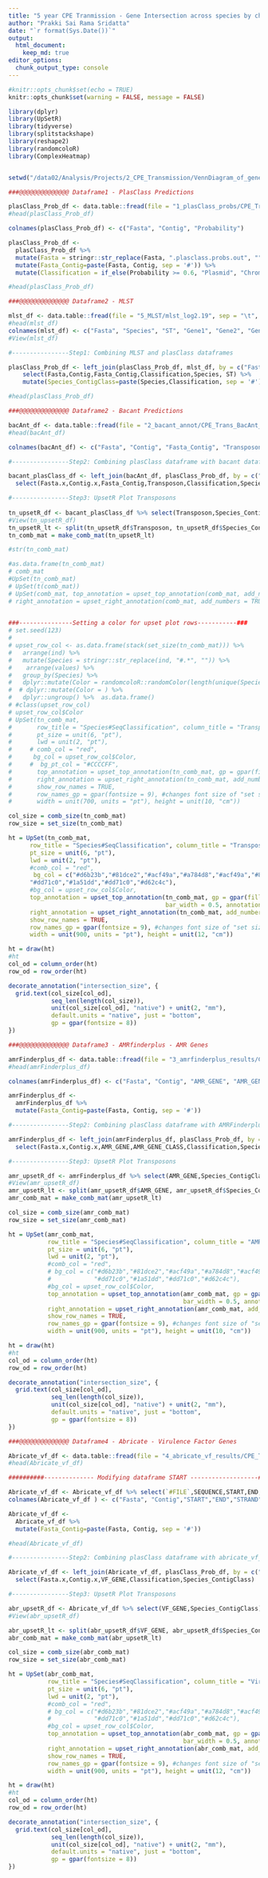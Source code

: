 ```yaml
---
title: "5 year CPE Tranmission - Gene Intersection across species by chromosomes and plasmids"
author: "Prakki Sai Rama Sridatta"
date: "`r format(Sys.Date())`"
output:
  html_document:
    keep_md: true
editor_options: 
  chunk_output_type: console
---
```


```r
#knitr::opts_chunk$set(echo = TRUE)
knitr::opts_chunk$set(warning = FALSE, message = FALSE) 
```


```r
library(dplyr)
library(UpSetR)
library(tidyverse)
library(splitstackshape)
library(reshape2)
library(randomcoloR)
library(ComplexHeatmap)


setwd("/data02/Analysis/Projects/2_CPE_Transmission/VennDiagram_of_genes_between_species/CPE_Transmission_Data_Analysis")

###@@@@@@@@@@@@@@ Dataframe1 - PlasClass Predictions

plasClass_Prob_df <- data.table::fread(file = "1_plasClass_probs/CPE_Trans_PlasClass_Predictions_comb.tab", sep = "\t", header = FALSE)
#head(plasClass_Prob_df)

colnames(plasClass_Prob_df) <- c("Fasta", "Contig", "Probability")

plasClass_Prob_df <- 
  plasClass_Prob_df %>%  
  mutate(Fasta = stringr::str_replace(Fasta, ".plasclass.probs.out", "")) %>% 
  mutate(Fasta_Contig=paste(Fasta, Contig, sep = '#')) %>% 
  mutate(Classification = if_else(Probability >= 0.6, "Plasmid", "Chromosome")) 

#head(plasClass_Prob_df)

###@@@@@@@@@@@@@@ Dataframe2 - MLST

mlst_df <- data.table::fread(file = "5_MLST/mlst_log2.19", sep = "\t", header = FALSE, fill = TRUE)
#head(mlst_df)
colnames(mlst_df) <- c("Fasta", "Species", "ST", "Gene1", "Gene2", "Gene3", "Gene4", "Gene5", "Gene6", "Gene7")
#View(mlst_df)

#----------------Step1: Combining MLST and plasClass dataframes

plasClass_Prob_df <- left_join(plasClass_Prob_df, mlst_df, by = c("Fasta")) %>% 
    select(Fasta,Contig,Fasta_Contig,Classification,Species, ST) %>% 
    mutate(Species_ContigClass=paste(Species,Classification, sep = '#'))

#head(plasClass_Prob_df)

###@@@@@@@@@@@@@@ Dataframe2 - Bacant Predictions

bacAnt_df <- data.table::fread(file = "2_bacant_annot/CPE_Trans_BacAnt_Transposons.tab", sep = "\t", header = TRUE)
#head(bacAnt_df)

colnames(bacAnt_df) <- c("Fasta", "Contig", "Fasta_Contig", "Transposon")

#----------------Step2: Combining plasClass dataframe with bacant dataframe for plotting Transposons

bacant_plasClass_df <- left_join(bacAnt_df, plasClass_Prob_df, by = c("Fasta_Contig")) %>% 
  select(Fasta.x,Contig.x,Fasta_Contig,Transposon,Classification,Species_ContigClass)

#----------------Step3: UpsetR Plot Transposons
 
tn_upsetR_df <- bacant_plasClass_df %>% select(Transposon,Species_ContigClass)
#View(tn_upsetR_df)
tn_upsetR_lt <- split(tn_upsetR_df$Transposon, tn_upsetR_df$Species_ContigClass) 
tn_comb_mat = make_comb_mat(tn_upsetR_lt)

#str(tn_comb_mat)

#as.data.frame(tn_comb_mat)
# comb_mat
#UpSet(tn_comb_mat)
# UpSet(t(comb_mat))
# UpSet(comb_mat, top_annotation = upset_top_annotation(comb_mat, add_numbers = TRUE),
# right_annotation = upset_right_annotation(comb_mat, add_numbers = TRUE))

 
###---------------Setting a color for upset plot rows-----------###  
# set.seed(123)
# 
# upset_row_col <- as.data.frame(stack(set_size(tn_comb_mat))) %>% 
#   arrange(ind) %>% 
#   mutate(Species = stringr::str_replace(ind, "#.*", "")) %>% 
#    arrange(values) %>% 
#   group_by(Species) %>% 
#   dplyr::mutate(Color = randomcoloR::randomColor(length(unique(Species,luminosity="light")))) %>%
#  # dplyr::mutate(Color = ) %>%
#   dplyr::ungroup() %>%  as.data.frame()
# #class(upset_row_col)
# upset_row_col$Color
# UpSet(tn_comb_mat, 
#       row_title = "Species#SeqClassification", column_title = "Transposon Intersection across species",
#       pt_size = unit(6, "pt"),
#       lwd = unit(2, "pt"),
#     # comb_col = "red",
#      bg_col = upset_row_col$Color,
#     #  bg_pt_col = "#CCCCFF",
#       top_annotation = upset_top_annotation(tn_comb_mat, gp = gpar(fill = "#009797"), add_numbers = TRUE,bar_width = 0.5, annotation_name_rot = 90),
#       right_annotation = upset_right_annotation(tn_comb_mat, add_numbers = TRUE, gp = gpar(fill = "#009797")),
#       show_row_names = TRUE,
#       row_names_gp = gpar(fontsize = 9), #changes font size of "set size" labels
#       width = unit(700, units = "pt"), height = unit(10, "cm"))

col_size = comb_size(tn_comb_mat)
row_size = set_size(tn_comb_mat)

ht = UpSet(tn_comb_mat, 
      row_title = "Species#SeqClassification", column_title = "Transposon Intersection across species",
      pt_size = unit(6, "pt"),
      lwd = unit(2, "pt"),
      #comb_col = "red",
       bg_col = c("#d6b23b","#81dce2","#acf49a","#a784d8","#acf49a","#81dce2","#1a51dd","#1d7a01","#683cd8","#d62c4c","#683cd8","#1d7a01" ,
      "#dd71c0","#1a51dd","#dd71c0","#d62c4c"),
      #bg_col = upset_row_col$Color,
      top_annotation = upset_top_annotation(tn_comb_mat, gp = gpar(fill = "#009797"), add_numbers = FALSE, 
                                            bar_width = 0.5, annotation_name_rot = 90),
      right_annotation = upset_right_annotation(tn_comb_mat, add_numbers = TRUE, gp = gpar(fill = "#009797")),
      show_row_names = TRUE,
      row_names_gp = gpar(fontsize = 9), #changes font size of "set size" labels
      width = unit(900, units = "pt"), height = unit(12, "cm"))

ht = draw(ht)
#ht
col_od = column_order(ht)
row_od = row_order(ht)

decorate_annotation("intersection_size", {
  grid.text(col_size[col_od], 
            seq_len(length(col_size)), 
            unit(col_size[col_od], "native") + unit(2, "mm"), 
            default.units = "native", just = "bottom",
            gp = gpar(fontsize = 8))
})

###@@@@@@@@@@@@@@ Dataframe3 - AMRfinderplus - AMR Genes

amrFinderplus_df <- data.table::fread(file = "3_amrfinderplus_results/CPE_Trans_AMRFinderplus_AMR_Genes.tab", sep = "\t", header = TRUE)
#head(amrFinderplus_df)

colnames(amrFinderplus_df) <- c("Fasta", "Contig", "AMR_GENE", "AMR_GENE_CLASS","Coverage","Identity")

amrFinderplus_df <- 
  amrFinderplus_df %>%  
  mutate(Fasta_Contig=paste(Fasta, Contig, sep = '#'))

#----------------Step2: Combining plasClass dataframe with AMRFinderplus dataframe for plotting AMR genes

amrFinderplus_df <- left_join(amrFinderplus_df, plasClass_Prob_df, by = c("Fasta_Contig")) %>% 
  select(Fasta.x,Contig.x,AMR_GENE,AMR_GENE_CLASS,Classification,Species_ContigClass)

#----------------Step3: UpsetR Plot Transposons

amr_upsetR_df <- amrFinderplus_df %>% select(AMR_GENE,Species_ContigClass)
#View(amr_upsetR_df)
amr_upsetR_lt <- split(amr_upsetR_df$AMR_GENE, amr_upsetR_df$Species_ContigClass) 
amr_comb_mat = make_comb_mat(amr_upsetR_lt)

col_size = comb_size(amr_comb_mat)
row_size = set_size(amr_comb_mat)

ht = UpSet(amr_comb_mat, 
           row_title = "Species#SeqClassification", column_title = "AMR Genes Intersection across species",
           pt_size = unit(6, "pt"),
           lwd = unit(2, "pt"),
           #comb_col = "red",
           # bg_col = c("#d6b23b","#81dce2","#acf49a","#a784d8","#acf49a","#81dce2","#1a51dd","#1d7a01","#683cd8","#d62c4c","#683cd8","#1d7a01" ,
           #            "#dd71c0","#1a51dd","#dd71c0","#d62c4c"),
           #bg_col = upset_row_col$Color,
           top_annotation = upset_top_annotation(amr_comb_mat, gp = gpar(fill = "#009797"), add_numbers = FALSE, 
                                                 bar_width = 0.5, annotation_name_rot = 90),
           right_annotation = upset_right_annotation(amr_comb_mat, add_numbers = TRUE, gp = gpar(fill = "#009797")),
           show_row_names = TRUE,
           row_names_gp = gpar(fontsize = 9), #changes font size of "set size" labels
           width = unit(900, units = "pt"), height = unit(10, "cm"))

ht = draw(ht)
#ht
col_od = column_order(ht)
row_od = row_order(ht)

decorate_annotation("intersection_size", {
  grid.text(col_size[col_od], 
            seq_len(length(col_size)), 
            unit(col_size[col_od], "native") + unit(2, "mm"), 
            default.units = "native", just = "bottom",
            gp = gpar(fontsize = 8))
})

###@@@@@@@@@@@@@@ Dataframe4 - Abricate - Virulence Factor Genes

Abricate_vf_df <- data.table::fread(file = "4_abricate_vf_results/CPE_Trans_Abricate_VF_Genes.tab", sep = "\t", header = TRUE)
#head(Abricate_vf_df)

##########-------------- Modifying dataframe START -------------------################

Abricate_vf_df <- Abricate_vf_df %>% select(`#FILE`,SEQUENCE,START,END,STRAND,GENE)  
colnames(Abricate_vf_df ) <- c("Fasta", "Contig","START","END","STRAND","VF_GENE")

Abricate_vf_df <- 
  Abricate_vf_df %>%  
  mutate(Fasta_Contig=paste(Fasta, Contig, sep = '#'))

#head(Abricate_vf_df)

#----------------Step2: Combining plasClass dataframe with abricate_vf_dataframe for plotting virulence genes

Abricate_vf_df <- left_join(Abricate_vf_df, plasClass_Prob_df, by = c("Fasta_Contig")) %>% 
  select(Fasta.x,Contig.x,VF_GENE,Classification,Species_ContigClass)

#----------------Step3: UpsetR Plot Transposons

abr_upsetR_df <- Abricate_vf_df %>% select(VF_GENE,Species_ContigClass)
#View(abr_upsetR_df)

abr_upsetR_lt <- split(abr_upsetR_df$VF_GENE, abr_upsetR_df$Species_ContigClass) 
abr_comb_mat = make_comb_mat(abr_upsetR_lt)

col_size = comb_size(abr_comb_mat)
row_size = set_size(abr_comb_mat)

ht = UpSet(abr_comb_mat, 
           row_title = "Species#SeqClassification", column_title = "Virulence Factor Genes Intersection across species",
           pt_size = unit(6, "pt"),
           lwd = unit(2, "pt"),
           #comb_col = "red",
           # bg_col = c("#d6b23b","#81dce2","#acf49a","#a784d8","#acf49a","#81dce2","#1a51dd","#1d7a01","#683cd8","#d62c4c","#683cd8","#1d7a01" ,
           #            "#dd71c0","#1a51dd","#dd71c0","#d62c4c"),
           #bg_col = upset_row_col$Color,
           top_annotation = upset_top_annotation(abr_comb_mat, gp = gpar(fill = "#009797"), add_numbers = FALSE, 
                                                 bar_width = 0.5, annotation_name_rot = 90),
           right_annotation = upset_right_annotation(abr_comb_mat, add_numbers = TRUE, gp = gpar(fill = "#009797")),
           show_row_names = TRUE,
           row_names_gp = gpar(fontsize = 9), #changes font size of "set size" labels
           width = unit(900, units = "pt"), height = unit(12, "cm"))

ht = draw(ht)
#ht
col_od = column_order(ht)
row_od = row_order(ht)

decorate_annotation("intersection_size", {
  grid.text(col_size[col_od], 
            seq_len(length(col_size)), 
            unit(col_size[col_od], "native") + unit(2, "mm"), 
            default.units = "native", just = "bottom",
            gp = gpar(fontsize = 8))
})

```

